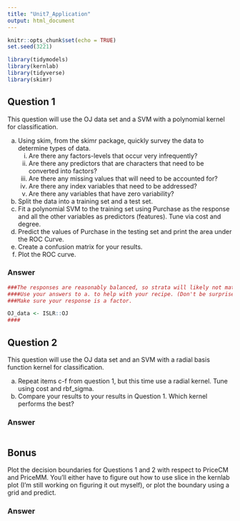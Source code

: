 ```yaml
---
title: "Unit7_Application"
output: html_document
---
```

  
```r
knitr::opts_chunk$set(echo = TRUE)
set.seed(3221)

library(tidymodels)
library(kernlab)
library(tidyverse)
library(skimr)

```

## Question 1 
This question will use the OJ data set and a SVM with a polynomial kernel for classification.

a. Using skim, from the skimr package, quickly survey the data to determine types of data. 
     i. Are there any factors-levels that occur very infrequently?
    ii. Are there any predictors that are characters that need to be converted into factors?
   iii. Are there any missing values that will need to be accounted for?
   iv. Are there any index variables that need to be addressed?
   v. Are there any variables that have zero variability?
b. Split the data into a training set and a test set.
c. Fit a polynomial SVM to the training set using Purchase as the response and all the other variables as predictors (features). Tune via cost and degree.
d. Predict the values of Purchase in the testing set and print the area under the ROC Curve.
e. Create a confusion matrix for your results.
f. Plot the ROC curve. 

### Answer

```r
###The responses are reasonably balanced, so strata will likely not matter too much.
####Use your answers to a. to help with your recipe. (Don't be surprised if the data doesn't need any prep work)
###Make sure your response is a factor.

OJ_data <- ISLR::OJ
####

```


## Question 2 
This question will use the OJ data set and an SVM with a radial basis function kernel for classification.

a. Repeat items c-f from question 1, but this time use a radial kernel. Tune using cost and rbf_sigma.
b. Compare your results to your results in Question 1. Which kernel performs the best?


### Answer

```r


```

## Bonus
Plot the decision boundaries for Questions 1 and 2 with respect to PriceCM and PriceMM. 
You'll either have to figure out how to use slice in the kernlab plot (I'm still working on figuring it out myself), or plot the boundary using a grid and predict.

### Answer

```r


```